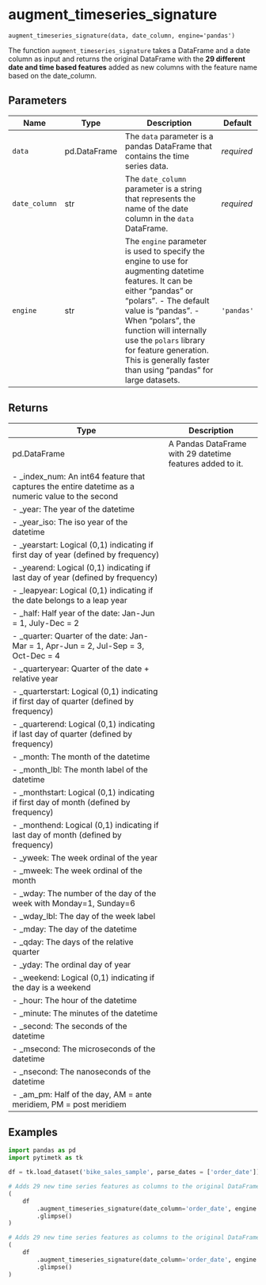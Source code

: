 # augment_timeseries_signature { #pytimetk.augment_timeseries_signature }

`augment_timeseries_signature(data, date_column, engine='pandas')`

The function `augment_timeseries_signature` takes a DataFrame and a date 
column as input and returns the original DataFrame with the **29 different 
date and time based features** added as new columns with the feature name 
based on the date_column.

## Parameters

| Name          | Type         | Description                                                                                                                                                                                                                                                                                                                                     | Default    |
|---------------|--------------|-------------------------------------------------------------------------------------------------------------------------------------------------------------------------------------------------------------------------------------------------------------------------------------------------------------------------------------------------|------------|
| `data`        | pd.DataFrame | The `data` parameter is a pandas DataFrame that contains the time series  data.                                                                                                                                                                                                                                                                 | _required_ |
| `date_column` | str          | The `date_column` parameter is a string that represents the name of the  date column in the `data` DataFrame.                                                                                                                                                                                                                                   | _required_ |
| `engine`      | str          | The `engine` parameter is used to specify the engine to use for  augmenting datetime features. It can be either "pandas" or "polars".   - The default value is "pandas".  - When "polars", the function will internally use the `polars` library    for feature generation. This is generally faster than using "pandas"    for large datasets. | `'pandas'` |

## Returns

| Type                                                                                              | Description                                               |
|---------------------------------------------------------------------------------------------------|-----------------------------------------------------------|
| pd.DataFrame                                                                                      | A Pandas DataFrame with 29 datetime features added to it. |
| - _index_num: An int64 feature that captures the entire datetime as a numeric value to the second |                                                           |
| - _year: The year of the datetime                                                                 |                                                           |
| - _year_iso: The iso year of the datetime                                                         |                                                           |
| - _yearstart: Logical (0,1) indicating if first day of year (defined by frequency)                |                                                           |
| - _yearend: Logical (0,1) indicating if last day of year (defined by frequency)                   |                                                           |
| - _leapyear: Logical (0,1) indicating if the date belongs to a leap year                          |                                                           |
| - _half: Half year of the date: Jan-Jun = 1, July-Dec = 2                                         |                                                           |
| - _quarter: Quarter of the date: Jan-Mar = 1, Apr-Jun = 2, Jul-Sep = 3, Oct-Dec = 4               |                                                           |
| - _quarteryear: Quarter of the date + relative year                                               |                                                           |
| - _quarterstart: Logical (0,1) indicating if first day of quarter (defined by frequency)          |                                                           |
| - _quarterend: Logical (0,1) indicating if last day of quarter (defined by frequency)             |                                                           |
| - _month: The month of the datetime                                                               |                                                           |
| - _month_lbl: The month label of the datetime                                                     |                                                           |
| - _monthstart: Logical (0,1) indicating if first day of month (defined by frequency)              |                                                           |
| - _monthend: Logical (0,1) indicating if last day of month (defined by frequency)                 |                                                           |
| - _yweek: The week ordinal of the year                                                            |                                                           |
| - _mweek: The week ordinal of the month                                                           |                                                           |
| - _wday: The number of the day of the week with Monday=1, Sunday=6                                |                                                           |
| - _wday_lbl: The day of the week label                                                            |                                                           |
| - _mday: The day of the datetime                                                                  |                                                           |
| - _qday: The days of the relative quarter                                                         |                                                           |
| - _yday: The ordinal day of year                                                                  |                                                           |
| - _weekend: Logical (0,1) indicating if the day is a weekend                                      |                                                           |
| - _hour: The hour of the datetime                                                                 |                                                           |
| - _minute: The minutes of the datetime                                                            |                                                           |
| - _second: The seconds of the datetime                                                            |                                                           |
| - _msecond: The microseconds of the datetime                                                      |                                                           |
| - _nsecond: The nanoseconds of the datetime                                                       |                                                           |
| - _am_pm: Half of the day, AM = ante meridiem, PM = post meridiem                                 |                                                           |

## Examples

```python
import pandas as pd
import pytimetk as tk

df = tk.load_dataset('bike_sales_sample', parse_dates = ['order_date'])
```

```python
# Adds 29 new time series features as columns to the original DataFrame (pandas engine)
( 
    df
        .augment_timeseries_signature(date_column='order_date', engine ='pandas')
        .glimpse()
)
```

```python
# Adds 29 new time series features as columns to the original DataFrame (polars engine)
( 
    df
        .augment_timeseries_signature(date_column='order_date', engine ='polars')
        .glimpse()
)
```